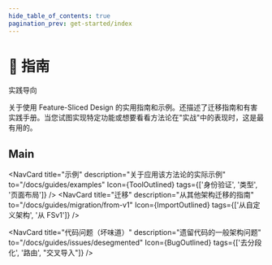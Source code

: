 ```yaml
---
hide_table_of_contents: true
pagination_prev: get-started/index
---
```


# 🎯 指南

<span class="badge badge--primary margin-bottom--md">实践导向</span>

<p class="summary">
关于使用 Feature-Sliced Design 的实用指南和示例。还描述了迁移指南和有害实践手册。当您试图实现特定功能或想要看看方法论在"实战"中的表现时，这是最有用的。
</p>

## Main


<NavCard
    title="示例" 
    description="关于应用该方法论的实际示例"
    to="/docs/guides/examples"
    Icon={ToolOutlined}
    tags={['身份验证', '类型', '页面布局']}
/>
<NavCard
    title="迁移" 
    description="从其他架构迁移的指南"
    to="/docs/guides/migration/from-v1"
    Icon={ImportOutlined}
    tags={['从自定义架构', '从 FSv1']}
/>
<NavCard
    title="技术" 
    description="FSD 使用的技术特定指南"
    to="/docs/guides/tech/with-nextjs"
    Icon={FunctionOutlined}
/>

<NavCard
    title="代码问题（坏味道）" 
    description="遗留代码的一般架构问题"
    to="/docs/guides/issues/desegmented"
    Icon={BugOutlined}
    tags={['去分段化', '路由', "交叉导入"]}
/>
